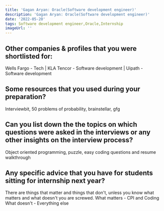 ```yaml
---
title: 'Gagan Aryan: Oracle(Software development engineer)'
description: 'Gagan Aryan: Oracle(Software development engineer)'
date: '2022-05-20'
tags: Software development engineer,Oracle,Internship
imageUrl: ''
---
```


## Other companies & profiles that you were shortlisted for:
Wells Fargo - Tech | KLA Tencor - Software development | Uipath - Software development

## Some resources that you used during your preparation?
Interviewbit, 50 problems of probability, brainstellar, gfg

## Can you list down the the topics on which questions were asked in the interviews or any other insights on the interview process?
Object oriented programming, puzzle, easy coding questions and resume walkthrough

## Any specific advice that you have for students sitting for internship next year?
There are things that matter and things that don't, unless you know what matters and what doesn't you are screwed. 
What matters - CPI and Coding 
What doesn't - Everything else 


